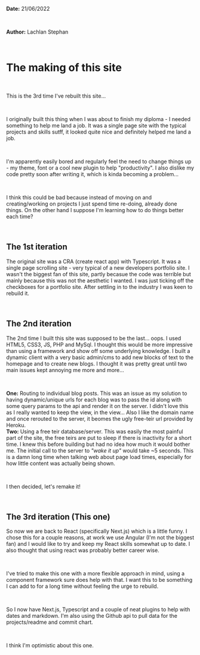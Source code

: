 
<Layout>

**Date:** 21/06/2022

<br />

**Author:** Lachlan Stephan

<br />

# The making of this site

<br />

This is the 3rd time I've rebuilt this site...

<br />

I originally built this thing when I was about to finish my diploma - I
needed something to help me land a job. It was a single page site with the
typical projects and skills sutff, it looked quite nice and definitely helped me
land a job.

<br />      

I'm apparently easily bored and regularly feel the need to change things up - my
theme, font or a cool new plugin to help "productivity". I also dislike my code pretty soon after writing it, which is kinda becoming a problem... 

<br />          

I think this could be bad because instead of moving on and creating/working on projects I just spend time re-doing, already done things. On the other hand I suppose I'm learning how to do things better each time?

<br />

## The 1st iteration
The original site was a CRA (create react app) with Typescript. It was a single page scrolling site - very typical of a new developers portfolio site. I wasn't the biggest fan of this site, partly becasue the code was terrible but mainly because this was not the aesthetic I wanted. I was just ticking off the checkboxes for a portfolio site. After settling in to the industry I was keen to rebuild it.

<br /> 

## The 2nd iteration
The 2nd time I built this site was supposed to be the last... oops. I used HTML5, CSS3, JS, PHP and MySql. I thought this would be more impressive than using a framework and show off some underlying knowledge. I built a dynamic client with a very basic admin/cms to add new blocks of text to the homepage and to create new blogs. I thought it was pretty great until two main issues kept annoying me more and more...  

<br />  

**One:** Routing to individual blog posts. This was an issue as my solution to having dynamic/unique urls for each blog was to pass the id along with some query params to the api and render it on the server. I didn't love this as I really wanted to keep the view, in the view... Also I like the domain name and once rerouted to the server, it beomes the ugly free-teir url provided by Heroku. 
<br />
**Two:** Using a free teir database/server. This was easily the most painful part of the site, the free teirs are put to sleep if there is inactivity for a short time. I knew this before building but had no idea how much it would bother me. The initial call to the server to *"wake it up"* would take ~5 seconds. This is a damn long time when talking web about page load times, especially for how little content was actually being shown.

<br />  

I then decided, let's remake it! 

<br />

## The 3rd iteration (This one)
So now we are back to React (specifically Next.js) which is a little funny. I chose this for a couple reasons, at work we use Angular (I'm not the biggest fan) and I would like to try and keep my React skills somewhat up to date. I also thought that using react was probably better career wise.

<br /> 

I've tried to make this one with a more flexible approach in mind, using a component framework sure does help with that. I want this to be something I can add to for a long time without feeling the urge to rebuild. 

<br /> 

So I now have Next.js, Typescript and a couple of neat plugins to help with dates and markdown. I'm also using the Github api to pull data for the projects/readme and commit chart.

<br /> 

I think I'm optimistic about this one.

<br /> 

<Footer 
  title="The end."
/>

</Layout>
